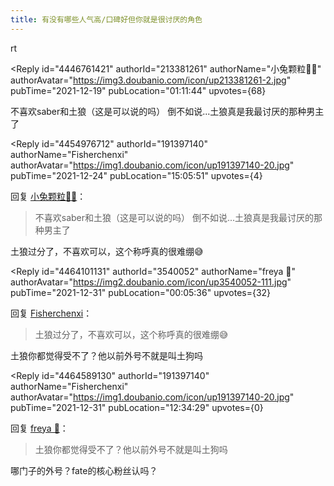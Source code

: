 ```yaml
---
title: 有没有哪些人气高/口碑好但你就是很讨厌的角色
---
```



<Forum groupName="动画番剧" groupUrl="https://www.douban.com/group/596353/" archivedAt="2025-05-16T16:53:52.456Z">
  <Post
    id="255819980"
    title="有没有哪些人气高/口碑好但你就是很讨厌的角色"
    url="https://www.douban.com/group/topic/255819980/?_spm_id=MjIwOTAyODA0"
    pubTime="2023-02-02"
    highlightUserId="191397140"
  >
rt

<Reply
  id="4446761421"
  authorId="213381261"
  authorName="小兔颗粒🧚‍♀️"
  authorAvatar="https://img3.doubanio.com/icon/up213381261-2.jpg"
  pubTime="2021-12-19"
  pubLocation="01:11:44"
  upvotes={68}
>
不喜欢saber和土狼（这是可以说的吗）
倒不如说\...土狼真是我最讨厌的那种男主了
</Reply>

<Reply
  id="4454976712"
  authorId="191397140"
  authorName="Fisherchenxi"
  authorAvatar="https://img1.doubanio.com/icon/up191397140-20.jpg"
  pubTime="2021-12-24"
  pubLocation="15:05:51"
  upvotes={4}
>
回复 [小兔颗粒🧚‍♀️](https://www.douban.com/people/213381261/)：
 > 不喜欢saber和土狼（这是可以说的吗）
> 倒不如说\...土狼真是我最讨厌的那种男主了

土狼过分了，不喜欢可以，这个称呼真的很难绷😅
</Reply>

<Reply
  id="4464101131"
  authorId="3540052"
  authorName="freya 🥀"
  authorAvatar="https://img2.doubanio.com/icon/up3540052-111.jpg"
  pubTime="2021-12-31"
  pubLocation="00:05:36"
  upvotes={32}
>
回复 [Fisherchenxi](https://www.douban.com/people/191397140/)：
 > 土狼过分了，不喜欢可以，这个称呼真的很难绷😅

土狼你都觉得受不了？他以前外号不就是叫土狗吗
</Reply>

<Reply
  id="4464589130"
  authorId="191397140"
  authorName="Fisherchenxi"
  authorAvatar="https://img1.doubanio.com/icon/up191397140-20.jpg"
  pubTime="2021-12-31"
  pubLocation="12:34:29"
  upvotes={0}
>
回复 [freya 🥀](https://www.douban.com/people/3540052/)：
 > 土狼你都觉得受不了？他以前外号不就是叫土狗吗

哪门子的外号？fate的核心粉丝认吗？
</Reply>
  </Post>
</Forum>
